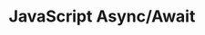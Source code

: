 ---
id: "web_hard_mc_011"
questionType: "MULTIPLE_CHOICE"
title: "JavaScript Async/Await"
description: "What does the 'await' keyword do?"
difficulty: "HARD"
category: "Web Development"
options:
  - "Pauses execution until a promise is resolved"
  - "Creates a new promise"
  - "Rejects a promise"
  - "Executes code asynchronously"
correctAnswer: 0
---